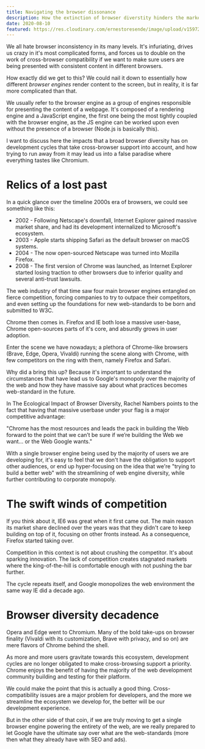 ```yaml
---
title: Navigating the browser dissonance
description: How the extinction of browser diverstity hinders the market incompetitive.
date: 2020-08-10 
featured: https://res.cloudinary.com/ernestoresende/image/upload/v1597233789/og%20cards/Navigating_the_browser_dissonance-min_njpcpg.jpg
---
```


We all hate browser inconsistency in its many levels. It's infuriating, drives us crazy in it's most complicated forms, and forces us to double on the work of cross-browser compatibility if we want to make sure users are being presented with consistent content in different browsers.

How exactly did we get to this? We could nail it down to essentially how different *browser engines* render content to the screen, but in reality, it is far more complicated than that.

<InformationSidenote title="Browser Engine?">  

  <p className='last-line'>We usually refer to the browser engine as a group of engines responsible for presenting the content of a webpage. It's composed of a rendering engine and a JavaScript engine, the first one being the most tightly coupled with the browser engine, as the JS engine can be worked upon even without the presence of a browser (Node.js is basically this).</p>

</InformationSidenote>

I want to discuss here the impacts that a broad browser diversity has on development cycles that take cross-browser support into account, and how trying to run away from it may lead us into a false paradise where everything tastes like Chromium.

# Relics of a lost past

In a quick glance over the timeline 2000s era of browsers, we could see something like this:

- 2002 - Following Netscape's downfall, Internet Explorer gained massive market share, and had its development internalized to Microsoft's ecosystem.
- 2003 - Apple starts shipping Safari as the default browser on macOS systems.
- 2004 - The now open-sourced Netscape was turned into Mozilla Firefox.
- 2008 - The first version of Chrome was launched, as Internet Explorer started losing traction to other browsers due to inferior quality and several anti-trust lawsuits.

The web industry of that time saw four main browser engines entangled on fierce competition, forcing companies to try to outpace their competitors, and even setting up the foundations for new web-standards to be born and submitted to W3C.

Chrome then comes in. Firefox and IE both lose a massive user-base, Chrome open-sources parts of it's core, and absurdly grows in user adoption.

Enter the scene we have nowadays; a plethora of Chrome-like browsers (Brave, Edge, Opera, Vivaldi) running the scene along with Chrome, with few competitors on the ring with them, namely Firefox and Safari. 

Why did a bring this up? Because it's important to understand the circumstances that have lead us to Google's monopoly over the majority of the web and how they have massive say about what practices becomes web-standard in the future.

In The Ecological Impact of Browser Diversity, Rachel Nambers points to the fact that having that massive userbase under your flag is a major competitive advantage:

<Quote>

"Chrome has the most resources and leads the pack in building the Web forward to the point that we can’t be sure if we’re building the Web we want… or the Web Google wants."

</Quote>

With a single browser engine being used by the majority of users we are developing for, it's easy to feel that we don't have the obligation to support other audiences, or end up hyper-focusing on the idea that we're "trying to build a better web" with the streamlining of web engine diversity, while further contributing to corporate monopoly.

# The swift winds of competition

If you think about it, IE6 was great when it first came out. The main reason its market share declined over the years was that they didn't care to keep building on top of it, focusing on other fronts instead. As a consequence, Firefox started taking over.

Competition in this context is not about crushing the competitor. It's about sparking innovation. The lack of competition creates stagnated markets where the king-of-the-hill is comfortable enough with not pushing the bar further. 

The cycle repeats itself, and Google monopolizes the web environment the same way IE did a decade ago.

# Browser diversity decadence

Opera and Edge went to Chromium. Many of the bold take-ups on browser finality (Vivaldi with its customization, Brave with privacy, and so on) are mere flavors of Chrome behind the shell.

As more and more users gravitate towards this ecosystem, development cycles are no longer obligated to make cross-browsing support a priority. Chrome enjoys the benefit of having the majority of the web development community building and testing for their platform. 

We could make the point that this is actually a good thing. Cross-compatibility issues are a major problem for developers, and the more we streamline the ecosystem we develop for, the better will be our development experience.

But in the other side of that coin, if we are truly moving to get a single browser engine powering the entirety of the web, are we really prepared to let Google have the ultimate say over what are the web-standards (more then what they already have with SEO and ads).
